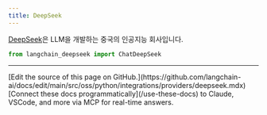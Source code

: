 ```yaml
---
title: DeepSeek
---
```


[DeepSeek](https://www.deepseek.com/)은 LLM을 개발하는 중국의 인공지능 회사입니다.

```python
from langchain_deepseek import ChatDeepSeek
```

---

<Callout icon="pen-to-square" iconType="regular">
    [Edit the source of this page on GitHub.](https://github.com/langchain-ai/docs/edit/main/src/oss/python/integrations/providers/deepseek.mdx)
</Callout>
<Tip icon="terminal" iconType="regular">
    [Connect these docs programmatically](/use-these-docs) to Claude, VSCode, and more via MCP for    real-time answers.
</Tip>
